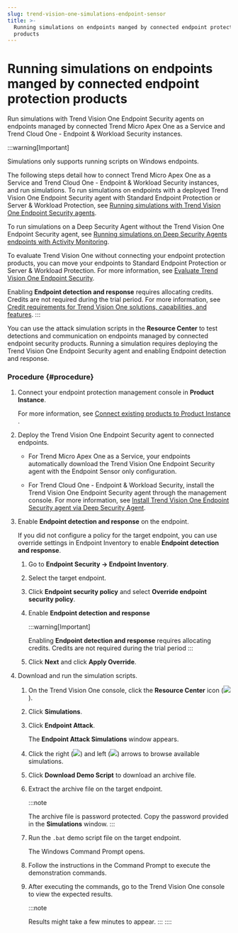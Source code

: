 ```yaml
---
slug: trend-vision-one-simulations-endpoint-sensor
title: >-
  Running simulations on endpoints manged by connected endpoint protection
  products
---
```

# Running simulations on endpoints manged by connected endpoint protection products

Run simulations with Trend Vision One Endpoint Security agents on endpoints managed by connected Trend Micro Apex One as a Service and Trend Cloud One - Endpoint & Workload Security instances.

:::warning[Important]

Simulations only supports running scripts on Windows endpoints.

The following steps detail how to connect Trend Micro Apex One as a Service and Trend Cloud One - Endpoint & Workload Security instances, and run simulations. To run simulations on endpoints with a deployed Trend Vision One Endpoint Security agent with Standard Endpoint Protection or Server & Workload Protection, see [Running simulations with Trend Vision One Endpoint Security agents](running-simulations-endpoints-xdr.mdx).

To run simulations on a Deep Security Agent without the Trend Vision One Endpoint Security agent, see [Running simulations on Deep Security Agents endpoints with Activity Monitoring](simulations-deep-security-agents.mdx).

To evaluate Trend Vision One without connecting your endpoint protection products, you can move your endpoints to Standard Endpoint Protection or Server & Workload Protection. For more information, see [Evaluate Trend Vision One Endpoint Security](evaluate-endpoint-security.mdx).

Enabling **Endpoint detection and response** requires allocating credits. Credits are not required during the trial period. For more information, see [Credit requirements for Trend Vision One solutions, capabilities, and features](credit-req-for-apps-services.mdx).
:::

You can use the attack simulation scripts in the **Resource Center** to test detections and communication on endpoints managed by connected endpoint security products. Running a simulation requires deploying the Trend Vision One Endpoint Security agent and enabling Endpoint detection and response.

### Procedure {#procedure}

1.  Connect your endpoint protection management console in **Product Instance**.

    For more information, see [Connect existing products to Product Instance](connect-exist-prod-instance.mdx) .

2.  Deploy the Trend Vision One Endpoint Security agent to connected endpoints.

    - For Trend Micro Apex One as a Service, your endpoints automatically download the Trend Vision One Endpoint Security agent with the Endpoint Sensor only configuration.

    - For Trend Cloud One - Endpoint & Workload Security, install the Trend Vision One Endpoint Security agent through the management console. For more information, see [Install Trend Vision One Endpoint Security agent via Deep Security Agent](https://docs.trendmicro.com/en-us/documentation/article/trend-micro-cloud-one-workload-security-agent-v1-install).

3.  Enable **Endpoint detection and response** on the endpoint.

    If you did not configure a policy for the target endpoint, you can use override settings in Endpoint Inventory to enable **Endpoint detection and response**.

    1.  Go to **Endpoint Security → Endpoint Inventory**.

    2.  Select the target endpoint.

    3.  Click **Endpoint security policy** and select **Override endpoint security policy**.

    4.  Enable **Endpoint detection and response**

        :::warning[Important]

        Enabling **Endpoint detection and response** requires allocating credits. Credits are not required during the trial period
        :::

    5.  Click **Next** and click **Apply Override**.

4.  Download and run the simulation scripts.

    1.  On the Trend Vision One console, click the **Resource Center** icon (![](/images/resourceCenter=73b1d431-813b-467c-8098-62f12bb6e2af.webp)).

    2.  Click **Simulations**.

    3.  Click **Endpoint Attack**.

        The **Endpoint Attack Simulations** window appears.

    4.  Click the right (![](/images/simulationsRightArrow=20220525102311.webp)) and left (![](/images/simulationsLeftArrow=20220525102211.webp)) arrows to browse available simulations.

    5.  Click **Download Demo Script** to download an archive file.

    6.  Extract the archive file on the target endpoint.

        :::note

        The archive file is password protected. Copy the password provided in the **Simulations** window.
        :::

    7.  Run the `.bat` demo script file on the target endpoint.

        The Windows Command Prompt opens.

    8.  Follow the instructions in the Command Prompt to execute the demonstration commands.

    9.  After executing the commands, go to the Trend Vision One console to view the expected results.

        :::note

        Results might take a few minutes to appear.
        :::
::::
